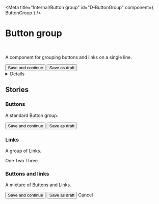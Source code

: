 <!-- Global imports -->

<!-- Local imports -->

<!-- Styles -->

<Meta title="Internal/Button group" id="D-ButtonGroup" component={ ButtonGroup } />

# Button group

<p><Tag text="Alpha" />&nbsp;<Tag text="New styling" /></p>

A component for grouping buttons and links on a single line.

<Canvas withToolbar>
  <Story name="Default">
    <ButtonGroup>
      <Button>Save and continue</Button>
      <Button classModifiers="secondary">Save as draft</Button>
    </ButtonGroup>
  </Story>
</Canvas>

<Details summary="Properties" className="no-indent">
  <Props of={ ButtonGroup } />
</Details>


## Stories
### Buttons

A standard Button group.

<Canvas>
  <Story name="Buttons">
    <ButtonGroup>
      <Button>Save and continue</Button>
      <Button classModifiers="secondary">Save as draft</Button>
    </ButtonGroup>
  </Story>
</Canvas>

### Links

A group of Links.

<Canvas>
  <Story name="Links">
    <ButtonGroup>
      <Link href="#">One</Link>
      <Link href="#">Two</Link>
      <Link href="#">Three</Link>
    </ButtonGroup>
  </Story>
</Canvas>

### Buttons and links

A mixture of Buttons and Links.

<Canvas>
  <Story name="Mixture">
    <ButtonGroup>
      <Button>Save and continue</Button>
      <Button classModifiers="secondary">Save as draft</Button>
      <Link href="#">Cancel</Link>
    </ButtonGroup>
  </Story>
</Canvas>
